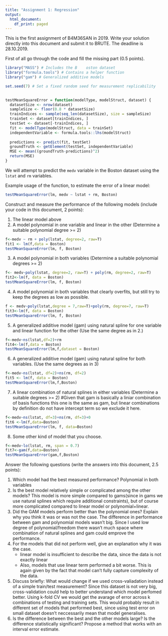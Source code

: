 ```yaml
---
title: "Assignment 1: Regression"
output:
  html_document:
    df_print: paged
---
```


This is the first assignment of B4M36SAN in 2019.
Write your solution directly into this document and submit it to BRUTE.
The deadline is 28.10.2019.

First of all go through the code and fill the missing part (0.5 points).

```r
library("MASS") # Includes the B    oston dataset
library("formula.tools") # Contains a helper function
library("gam") # Generalized additive models

set.seed(7) # Set a fixed random seed for measurement replicability
    

testMeanSquareError = function(modelType, modelStruct, dataset) {
  datasetSize <- nrow(dataset)
  sampleSize <- floor(0.8 * datasetSize)
  trainIndices <- sample(seq_len(datasetSize), size = sampleSize)
  trainSet <- dataset[trainIndices, ]
  testSet <- dataset[-trainIndices, ]
  fit <- modelType(modelStruct, data = trainSet)
  independentVariable <- formula.tools::lhs(modelStruct)
  
  predictions <- predict(fit, testSet)
  groundTruth <- getElement(testSet, independentVariable)
  MSE <- mean((groundTruth-predictions)^2)
  return(MSE)
}
```

We will attempt to predict the `medv` variable in the Boston dataset using the `lstat` and `rm` variables.


Example usage of the function, to estimate the error of a linear model:


```r
testMeanSquareError(lm, medv ~ lstat + rm, Boston)
```

Construct and measure the performance of the following models (include your code in this document, 2 points):

1. The linear model above
2. A model polynomial in one variable and linear in the other (Determine a suitable polynomial degree >= 2)
```r
f<-medv ~ rm + poly(lstat, degree=2, raw=T)
fit1 <- lm(f,data = Boston)
testMeanSquareError(lm, f, Boston)
```
3. A model polynomial in both variables (Determine a suitable polynomial degrees >= 2)
```r
f<- medv~poly(lstat, degree=2, raw=T) + poly(rm, degree=2, raw=T)
fit2<-lm(f, data = Boston)
testMeanSquareError(lm, f, Boston)
```
4. A model polynomial in both variables that clearly overfits, but still try to keep the degrees as low as possible.
```r
f <- medv~poly(lstat,degree = 7,raw=T)+poly(rm, degree=7, raw=T)
fit3<-lm(f, data = Boston)
testMeanSquareError(lm, f, Boston)
```
5. A generalized additive model (gam) using natural spline for one variable and linear function for the other (Use the same degree as in 2.)
```r
f<-medv~ns(lstat,df=2)+rm
fit4<-lm(f,data = Boston)
testMeanSquareError(lm,f,dataset = Boston)
```
6. A generalized additive model (gam) using natural spline for both variables. (Use the same degrees as in 3)
```r
f<-medv~ns(lstat, df=2)+ns(rm, df=2)
fit5 <- lm(f, data = Boston)
testMeanSquareError(lm,f,Boston)
```

7. A linear combination of natural splines in either variables (Determine a suitable degrees >= 2)
#Given that gam is basically a liniar combination of basis functions this one is the same as gam, but linear combinations by definition do not have intercept term so we exclude it here.
```r
f<-medv~ns(lstat, df=3)+ns(rm, df=3)+0
fit6 <-lm(f,data=Boston)
testMeanSquareError(lm, f, data=Boston)
```
8. Some other kind of model that you choose.
```r
f<-medv~lo(lstat, rm, span = 0.7)
fit7<-gam(f,data=Boston)
testMeanSquareError(gam,f,Boston)
```

Answer the following questions (write the answers into this document, 2.5 points):

1. Which model had the best measured performance?
  Polynomial in both variables
2. Is the best model relatively simple or complicated among the other models?
  This model is more simple compared to gams(since in gams we use natural splines which require additional constraints), but of course more complicated compared to linear model or polynomial+linear. 
3. Did the GAM models perform better than the polynomial ones? Explain why you think it was or was not the case.
  The difference in performance between gam and polynomial models wasn't big. Since I used low degree of polynomial/freedom there wasn't much space where combination of natural splines and gam could emprove the performance.
4. For the models that did not perform well, give an explanation why it was the case.
    - linear model is insufficient to describe the data, since the data is not exactly linear
    - Also, models that use linear term performed a bit worse. This is again given by the fact that model can't fully capture complexity of the data.
5. Discuss briefly: What would change if we used cross-valiadation instead of a simple train/test measurement?
  Since this dataset is not very big, cross-validation could help to better understand which model perfomed better. Using k-fold CV we would get the avarage of error across k combinations of testing and training sets. This would probably result in different set of models that performed best, since using test error on small dataset doesn't neccessarily mean that model generalises.
6. Is the difference between the best and the other models large? Is the difference statistically significant? Propose a method that works with an interval error estimate.
  
